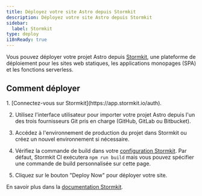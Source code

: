 ```yaml
---
title: Déployez votre site Astro depuis Stormkit
description: Déployez votre site Astro depuis Stormkit
sidebar:
  label: Stormkit
type: deploy
i18nReady: true
---
```


Vous pouvez déployer votre projet Astro depuis [Stormkit](https://stormkit.io/), une plateforme de déploiement pour les sites web statiques, les applications monopages (SPA) et les fonctions serverless.

## Comment déployer

<Steps>
  1. [Connectez-vous sur Stormkit](https://app.stormkit.io/auth).

  2. Utilisez l'interface utilisateur pour importer votre projet Astro depuis l'un des trois fournisseurs Git pris en charge (GitHub, GitLab ou Bitbucket).

  3. Accédez à l'environnement de production du projet dans Stormkit ou créez un nouvel environnement si nécessaire.

  4. Vérifiez la commande de build dans votre [configuration Stormkit](https://stormkit.io/docs/deployments/configuration). Par défaut, Stormkit CI exécutera `npm run build` mais vous pouvez spécifier une commande de build personnalisée sur cette page.

  5. Cliquez sur le bouton "Deploy Now" pour déployer votre site.
</Steps>

<ReadMore>En savoir plus dans la [documentation Stormkit](https://stormkit.io/docs).</ReadMore>
